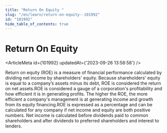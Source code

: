 ```yaml
---
title: "Return On Equity "
slug: "/en/learn/return-on-equity--101992"
id: "101992"
hide_table_of_contents: true
---
```



# Return On Equity 

<ArticleMeta id={101992} updatedAt={'2023-09-26 13:58:58'} />
<div className='border-solid border-b border-t-0 my-4 border-[var(--ifm-color-gray-300)]' />

Return on equity (ROE) is a measure of financial performance calculated by dividing net income by shareholders' equity. Because shareholders' equity is equal to a company’s assets minus its debt, ROE is considered the return on net assets.ROE is considered a gauge of a corporation's profitability and how efficient it is in generating profits. The higher the ROE, the more efficient a company's management is at generating income and growth from its equity financing.ROE is expressed as a percentage and can be calculated for any company if net income and equity are both positive numbers. Net income is calculated before dividends paid to common shareholders and after dividends to preferred shareholders and interest to lenders.
